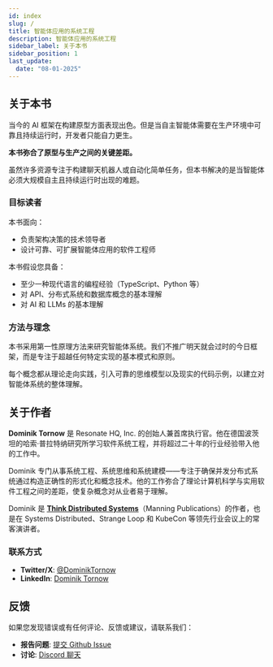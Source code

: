```yaml
---
id: index
slug: /
title: 智能体应用的系统工程
description: 智能体应用的系统工程
sidebar_label: 关于本书
sidebar_position: 1
last_update:
  date: "08-01-2025"
---
```


## 关于本书

当今的 AI 框架在构建原型方面表现出色。但是当自主智能体需要在生产环境中可靠且持续运行时，开发者只能自力更生。

**本书弥合了原型与生产之间的关键差距。**

虽然许多资源专注于构建聊天机器人或自动化简单任务，但本书解决的是当智能体必须大规模自主且持续运行时出现的难题。

### 目标读者

本书面向：

- 负责架构决策的技术领导者
- 设计可靠、可扩展智能体应用的软件工程师

本书假设您具备：

- 至少一种现代语言的编程经验（TypeScript、Python 等）
- 对 API、分布式系统和数据库概念的基本理解
- 对 AI 和 LLMs 的基本理解

### 方法与理念

本书采用第一性原理方法来研究智能体系统。我们不推广明天就会过时的今日框架，而是专注于超越任何特定实现的基本模式和原则。

每个概念都从理论走向实践，引入可靠的思维模型以及现实的代码示例，以建立对智能体系统的整体理解。

## 关于作者

**Dominik Tornow** 是 Resonate HQ, Inc. 的创始人兼首席执行官。他在德国波茨坦的哈索·普拉特纳研究所学习软件系统工程，并将超过二十年的行业经验带入他的工作中。

Dominik 专门从事系统工程、系统思维和系统建模——专注于确保并发分布式系统通过构造正确性的形式化和概念技术。他的工作弥合了理论计算机科学与实用软件工程之间的差距，使复杂概念对从业者易于理解。

Dominik 是 **[Think Distributed Systems](https://www.manning.com/books/think-distributed-systems)**（Manning Publications）的作者，也是在 Systems Distributed、Strange Loop 和 KubeCon 等领先行业会议上的常客演讲者。

### 联系方式

- **Twitter/X**: [@DominikTornow](https://x.com/DominikTornow)
- **LinkedIn**: [Dominik Tornow](https://www.linkedin.com/in/dtornow/)

## 反馈

如果您发现错误或有任何评论、反馈或建议，请联系我们：

- **报告问题**: [提交 Github Issue](https://github.com/resonatehq/seaa/issues)
- **讨论**: [Discord 聊天](https://resonatehq.io/discord)